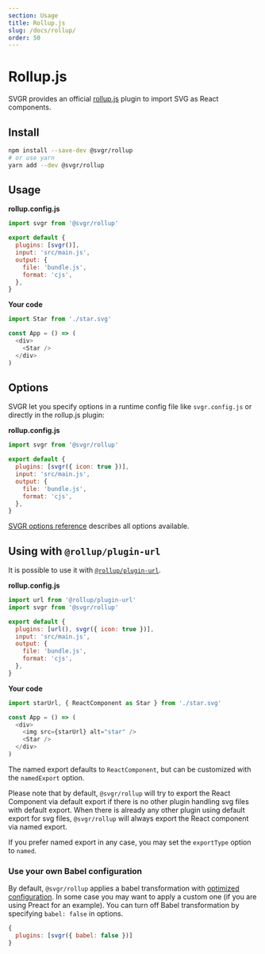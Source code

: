 ```yaml
---
section: Usage
title: Rollup.js
slug: /docs/rollup/
order: 50
---
```


# Rollup.js

SVGR provides an official [rollup.js](https://rollupjs.org) plugin to import SVG as React components.

<carbon-ad />

## Install

```bash
npm install --save-dev @svgr/rollup
# or use yarn
yarn add --dev @svgr/rollup
```

## Usage

**rollup.config.js**

```js
import svgr from '@svgr/rollup'

export default {
  plugins: [svgr()],
  input: 'src/main.js',
  output: {
    file: 'bundle.js',
    format: 'cjs',
  },
}
```

**Your code**

```js
import Star from './star.svg'

const App = () => (
  <div>
    <Star />
  </div>
)
```

## Options

SVGR let you specify options in a runtime config file like `svgr.config.js` or directly in the rollup.js plugin:

**rollup.config.js**

```js
import svgr from '@svgr/rollup'

export default {
  plugins: [svgr({ icon: true })],
  input: 'src/main.js',
  output: {
    file: 'bundle.js',
    format: 'cjs',
  },
}
```

[SVGR options reference](https://react-svgr.com/docs/options/) describes all options available.

## Using with `@rollup/plugin-url`

It is possible to use it with [`@rollup/plugin-url`](https://github.com/rollup/plugins/tree/master/packages/url).

**rollup.config.js**

```js
import url from '@rollup/plugin-url'
import svgr from '@svgr/rollup'

export default {
  plugins: [url(), svgr({ icon: true })],
  input: 'src/main.js',
  output: {
    file: 'bundle.js',
    format: 'cjs',
  },
}
```

**Your code**

```js
import starUrl, { ReactComponent as Star } from './star.svg'

const App = () => (
  <div>
    <img src={starUrl} alt="star" />
    <Star />
  </div>
)
```

The named export defaults to `ReactComponent`, but can be customized with the `namedExport` option.

Please note that by default, `@svgr/rollup` will try to export the React Component via default export if there is no other plugin handling svg files with default export. When there is already any other plugin using default export for svg files, `@svgr/rollup` will always export the React component via named export.

If you prefer named export in any case, you may set the `exportType` option to `named`.

### Use your own Babel configuration

By default, `@svgr/rollup` applies a babel transformation with [optimized configuration](https://github.com/gregberge/svgr/blob/main/packages/rollup/src/index.ts). In some case you may want to apply a custom one (if you are using Preact for an example). You can turn off Babel transformation by specifying `babel: false` in options.

```js
{
  plugins: [svgr({ babel: false })]
}
```
